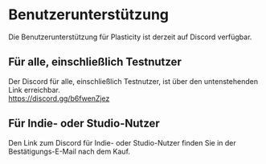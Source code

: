 # Benutzerunterstützung

Die Benutzerunterstützung für Plasticity ist derzeit auf Discord verfügbar.

## Für alle, einschließlich Testnutzer
Der Discord für alle, einschließlich Testnutzer, ist über den untenstehenden Link erreichbar.<br />
https://discord.gg/b6fwenZjez

## Für Indie- oder Studio-Nutzer
Den Link zum Discord für Indie- oder Studio-Nutzer finden Sie in der Bestätigungs-E-Mail nach dem Kauf.
